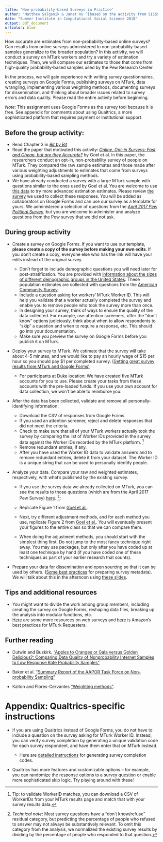 ```yaml
---
title: 'Non-probability-based Surveys in Practice'
author: "Matthew Salganik & Janet Xu ^[based on the activity from SICSS 2017 that was created by Matthew Salganik and Yo-Yo Chen]"
date: "Summer Institute in Computational Social Science 2018"
output: pdf_document
urlcolor: blue
---
```


How accurate are estimates from non-probability-based online surveys? Can results from online surveys administered to non-probability-based samples generalize to the broader population? In this activity, we will conduct a survey on MTurk workers and try a variety of estimation techniques.  Then, we will compare our estimates to those that come from high-quality probability-based samples used by the Pew Research Center. 

In the process, we will gain experience with writing survey questionnaires, creating surveys on Google Forms, publishing surveys on MTurk, data wrangling, implementing various weighting methods, documenting surveys for dissemination, and thinking about broader issues related to survey errors and data quality.  Please read the entire activity before beginning.

*Note*: This assignment uses Google Forms as the survey tool because it is free. See appendix for comments about using Qualtrics, a more sophisticated platform that requires payment or institutional support. 

## Before the group activity:
* Read Chapter 3 in [*Bit by Bit*](https://www.bitbybitbook.com/)
* Read the paper that motivated this activity: [*Online, Opt-in Surveys: Fast and Cheap, but are they Accurate?*](https://5harad.com/papers/dirtysurveys.pdf) by Goel et al.  In this paper, the researchers conduct an opt-in, non-probability survey of people on MTurk.  They compared the raw sample estimates and those made after various weighting adjustments to estimates that come from surveys using probability-based sampling methods.
* We have already conducted a survey with a large MTurk sample with questions similar to the ones used by Goel et al. You are welcome to use [this data](https://github.com/compsocialscience/summer-institute/raw/master/2018/materials/day4-surveys/cleaned_mturk_jun18_data.csv) to try more advanced estimation estimates. Please review [the survey](https://goo.gl/forms/uLTHklq1a6wH7pP42) we used to collect these responses. You will be added as collaborators on Google Forms and can use our survey as a template for yours. We administered a selection of questions from the [*April 2017 Pew Political Survey*](http://assets.pewresearch.org/wp-content/uploads/sites/5/2017/04/17084414/04-17-17-Political-topline-for-release.pdf), but you are welcome to administer and analyze questions from the Pew survey that we did not ask.

## During group activity
* Create a survey on Google Forms. If you want to use our template, **please create a copy of the survey before making your own edits**. If you don't create a copy, everyone else who has the link will have your edits instead of the original survey.

    - Don’t forget to include demographic questions you will need later for post-stratification. You are provided with [information about the sizes of different demographic groups in the United States](https://github.com/compsocialscience/summer-institute/raw/master/2018/materials/day4-surveys/cleaned_acs16.csv). These population estimates are collected with questions from the [American Community Survey](https://www2.census.gov/programs-surveys/acs/methodology/questionnaires/2017/quest17.pdf). 
    - Include a question asking for workers' MTurk Worker ID. This will help you validate that a worker actually completed the survey and enable you to remove people who took the survey more than once.
    - In designing your survey, think of ways to ensure the quality of the data collected. For example, use attention screeners, offer the "don't know" options judiciously, think about when to allow respondents to "skip" a question and when to require a response, etc.  This should go into your documentation.
    - Make sure you preview the survey on Google Forms before you publish it on MTurk.
    
* Deploy your survey to MTurk.  We estimate that the survey will take about 4-5 minutes, and we would like to pay an hourly wage of $15 per hour so you should pay $1 per completed survey. [(Getting great survey results from MTurk and Google Forms)](https://blog.mturk.com/tutorial-getting-great-survey-results-from-mturk-and-google-forms-da4993d878df)
  
    - For participants at Duke location: We have created five MTurk accounts for you to use. Please create your tasks from these accounts with the pre-loaded funds. If you use your own account for data collection, we won't be able to reimburse you.

* After the data has been collected, validate and remove all personally-identifying information: 

    - Download the CSV of responses from Google Forms.
    - If you used an attention screener, reject and delete responses that did not meet the criteria.
    - Check to make sure that all of your MTurk workers actually took the survey by comparing the list of Worker IDs provided in the survey data against the Worker IDs recorded by the MTurk platform. ^[Tip: to validate WorkerID matches, you can download a CSV of WorkerIDs from your MTurk results page and match that with your survey results data.] 
    - Remove redundant entries, if any.
    - After you have used the Worker ID data to validate answers and to remove redundant entries, delete it from your dataset. The Worker ID is a unique string that can be used to personally identify people.
  
* Analyze your data. Compare your raw and weighted estimates, respectively, with what’s published by the existing survey. 
    
    - If you use the survey data we already collected on MTurk, you can see the results to those questions (which are from the April 2017 Pew Survey) [here](https://github.com/compsocialscience/summer-institute/blob/master/2018/materials/day4-surveys/pew_Apr17_benchmarks.csv). ^[*Technical note*: Most survey questions have a "don't know/refuse" residual category, but predicting the percentage of people who refused to answer may not always be substantively relevant. To omit this category from the analysis, we normalized the existing survey results by dividing by the percentage of people who responded to that question.]: 
    
    - Replicate Figure 1 from [Goel et al.](https://5harad.com/papers/dirtysurveys.pdf).
    
    - Next, try different adjustment methods, and for each method you use, replicate Figure 2 from [Goel et al.](https://5harad.com/papers/dirtysurveys.pdf). You will eventually present your figures to the entire class so that we can compare them.
    
    - When doing the adjustment methods, you should start with the simplest thing first.  Do not jump to the most fancy technique right away.  You may use packages, but only after you have coded up at least one technique by hand (if you have coded one of these techniques as part of your earlier research that counts).  

* Prepare your data for dissemination and open sourcing so that it can be used by others. ([Some best practices](https://www.icpsr.umich.edu/icpsrweb/content/deposit/guide/chapter3docs.html) for preparing survey metadata).  We will talk about this in the afternoon using [these slides](https://github.com/compsocialscience/summer-institute/blob/master/2018/materials/day4-surveys/06-intro-to-open-sourcing-data.pdf).


## Tips and additional resources

* You might want to divide the work among group members, including creating the survey on Google Forms, reshaping data files, breaking up the analysis into modular functions, etc. 
* [Here](https://psrc.princeton.edu/our-services/using-mturk) are some more resources on web surveys and [here](https://mturkpublic.s3.amazonaws.com/docs/MTURK_BP.pdf) is Amazon's best practices for MTurk Requesters.   

## Further reading

* Dutwin and Buskirk. ["Apples to Oranges or Gala versus Golden Delicious?: Comparing Data Quality of Nonprobability Internet Samples to Low Response Rate Probability Samples"](https://academic.oup.com/poq/article/81/S1/213/3749202/Apples-to-Oranges-or-Gala-versus-Golden-Delicious) 

* Baker et al. ["Summary Report of the AAPOR Task Force on Non-probability Sampling"](https://academic.oup.com/jssam/article/1/2/90/941418/Summary-Report-of-the-AAPOR-Task-Force-on-Non)

* Kalton and Flores-Cervantes ["Weighting methods"](http://www.jos.nu/Articles/abstract.asp?article=192081).



\newpage

# Appendix: Qualtrics-specific instructions

* If you are using Qualtrics instead of Google Forms, you do not have to include a question on the survey asking for MTurk Worker ID. Instead, you can verify survey completion by generating a unique validation code for each survey respondent, and have them enter that on MTurk instead. 

  - Here are [detailed instructions](https://tylerburleigh.com/mturk/survey-completion-codes-in-qualtrics/) for generating survey completion codes.
  
  
* Qualtrics has more features and customizable options -- for example, you can randomize the response options to a survey question or enable more sophisticated skip logic. Try playing around with these!


